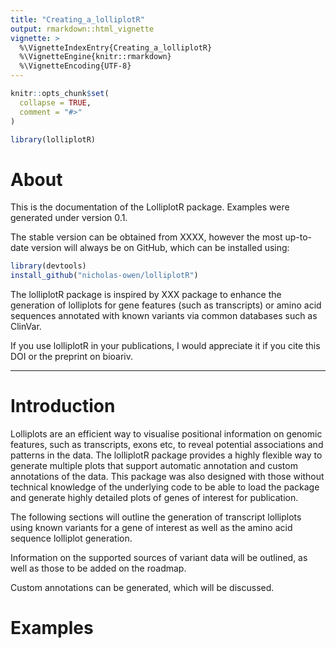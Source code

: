 ```yaml
---
title: "Creating_a_lolliplotR"
output: rmarkdown::html_vignette
vignette: >
  %\VignetteIndexEntry{Creating_a_lolliplotR}
  %\VignetteEngine{knitr::rmarkdown}
  %\VignetteEncoding{UTF-8}
---
```


```r
knitr::opts_chunk$set(
  collapse = TRUE,
  comment = "#>"
)
```

```r
library(lolliplotR)
```

# About

This is the documentation of the LolliplotR package. Examples were generated under version 0.1.

The stable version can be obtained from XXXX, however the most up-to-date version will always be on GitHub, which can be installed using:

```r
library(devtools)
install_github("nicholas-owen/lolliplotR")
```

The lolliplotR package is inspired by XXX package to enhance the generation of lolliplots for gene features (such as transcripts) or amino acid sequences annotated with known variants via common databases such as ClinVar.

If you use lolliplotR in your publications, I would appreciate it if you cite this DOI or the preprint on bioariv.

------------------------------------------------------------------------

# Introduction

Lolliplots are an efficient way to visualise positional information on genomic features, such as transcripts, exons etc, to reveal potential associations and patterns in the data. The lolliplotR package provides a highly flexible way to generate multiple plots that support automatic annotation and custom annotations of the data. This package was also designed with those without technical knowledge of the underlying code to be able to load the package and generate highly detailed plots of genes of interest for publication.

The following sections will outline the generation of transcript lolliplots using known variants for a gene of interest as well as the amino acid sequence lolliplot generation.

Information on the supported sources of variant data will be outlined, as well as those to be added on the roadmap.

Custom annotations can be generated, which will be discussed.


# Examples


